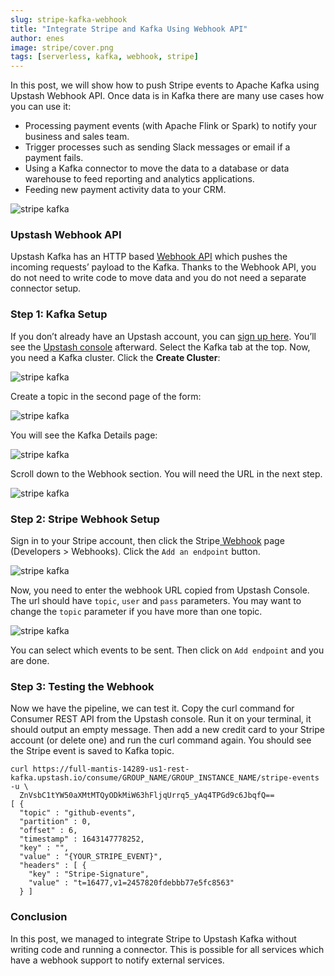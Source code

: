 ```yaml
---
slug: stripe-kafka-webhook
title: "Integrate Stripe and Kafka Using Webhook API"
author: enes
image: stripe/cover.png
tags: [serverless, kafka, webhook, stripe]
---
```


In this post, we will show how to push Stripe events to Apache Kafka using Upstash Webhook API. Once data is in Kafka there are many use cases how you can use it:

- Processing payment events (with Apache Flink or Spark) to notify your business and sales team.
- Trigger processes such as sending Slack messages or email if a payment fails.
- Using a Kafka connector to move the data to a database or data warehouse to feed reporting and analytics applications.
- Feeding new payment activity data to your CRM.

![stripe kafka](/blog/stripe/cover.png)

### Upstash Webhook API

Upstash Kafka has an HTTP based [Webhook API](https://docs.upstash.com/kafka/webhook) which pushes the incoming requests’ payload to the Kafka. Thanks to the Webhook API, you do not need to write code to move data and you do not need a separate connector setup.

### Step 1: Kafka Setup

If you don’t already have an Upstash account, you can [sign up here](https://console.upstash.com/login). You’ll see the [Upstash console](https://console.upstash.com/) afterward. Select the Kafka tab at the top. Now, you need a Kafka cluster. Click the **Create Cluster**:

![stripe kafka](/blog/stripe/k1.png)

Create a topic in the second page of the form:

![stripe kafka](/blog/stripe/k2.png)

You will see the Kafka Details page:

![stripe kafka](/blog/stripe/k3.png)

Scroll down to the Webhook section. You will need the URL in the next step.

![stripe kafka](/blog/stripe/k4.png)

### Step 2: Stripe Webhook Setup

Sign in to your Stripe account, then click the Stripe[ Webhook](https://dashboard.stripe.com/webhooks/create) page (Developers > Webhooks). Click the `Add an endpoint` button.

![stripe kafka](/blog/stripe/k5.png)

Now, you need to enter the webhook URL copied from Upstash Console. The url should have `topic`, `user` and `pass` parameters. You may want to change the `topic` parameter if you have more than one topic.

![stripe kafka](/blog/stripe/k6.png)

You can select which events to be sent. Then click on `Add endpoint` and you are done.

### Step 3: Testing the Webhook

Now we have the pipeline, we can test it. Copy the curl command for Consumer REST API from the Upstash console. Run it on your terminal, it should output an empty message. Then add a new credit card to your Stripe account (or delete one) and run the curl command again. You should see the Stripe event is saved to Kafka topic.

```shell
curl https://full-mantis-14289-us1-rest-kafka.upstash.io/consume/GROUP_NAME/GROUP_INSTANCE_NAME/stripe-events -u \
  ZnVsbC1tYW50aXMtMTQyODkMiW63hFljqUrrq5_yAq4TPGd9c6JbqfQ==
[ {
  "topic" : "github-events",
  "partition" : 0,
  "offset" : 6,
  "timestamp" : 1643147778252,
  "key" : "",
  "value" : "{YOUR_STRIPE_EVENT}",
  "headers" : [ {
    "key" : "Stripe-Signature",
    "value" : "t=16477,v1=2457820fdebbb77e5fc8563"
  } ]
```

### Conclusion

In this post, we managed to integrate Stripe to Upstash Kafka without writing code and running a connector. This is possible for all services which have a webhook support to notify external services.
